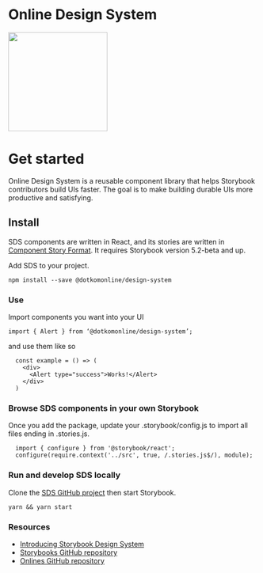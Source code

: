 <Meta title="Design System|Intro" />

# Online Design System

<left>
  <img src="https://gitcdn.xyz/repo/dotkom/fuzzy-train-2/master/components/MenuComponents/Logo.svg" height="200px" />
</left>

# Get started

Online Design System is a reusable component library that helps Storybook contributors build UIs faster. The goal is to make building durable UIs more productive and satisfying.

## Install

SDS components are written in React, and its stories are written in [Component Story Format](https://medium.com/storybookjs/component-story-format-66f4c32366df). It requires Storybook version 5.2-beta and up.

Add SDS to your project.

`npm install --save @dotkomonline/design-system`

### **Use**

Import components you want into your UI

`import { Alert } from ‘@dotkomonline/design-system’;`

and use them like so

```
  const example = () => (
    <div>
      <Alert type="success">Works!</Alert>
    </div>
  )
```

### **Browse SDS components in your own Storybook**

Once you add the package, update your .storybook/config.js to import all files ending in .stories.js.

```
  import { configure } from '@storybook/react';
  configure(require.context('../src', true, /.stories.js$/), module);
```

### **Run and develop SDS locally**

Clone the [SDS GitHub project](https://github.com/dotkom/design-system) then start Storybook.

`yarn && yarn start`

### **Resources**

- [Introducing Storybook Design System](https://medium.com/storybookjs/introducing-storybook-design-system-23fd9b1ac3c0)
- [Storybooks GitHub repository](https://github.com/storybookjs/design-system)
- [Onlines GitHub repository](https://github.com/dotkom/design-system)
